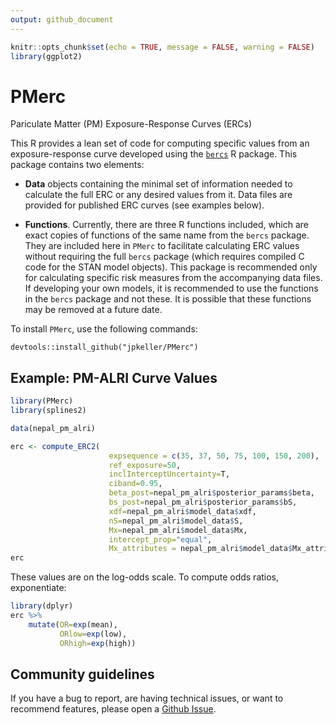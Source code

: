 ```yaml
---
output: github_document
---
```


<!-- README.md is generated from README.Rmd. Please edit that file -->

```r
knitr::opts_chunk$set(echo = TRUE, message = FALSE, warning = FALSE)
library(ggplot2)
```

# PMerc

Pariculate Matter (PM) Exposure-Response Curves (ERCs)

This R provides a lean set of code for computing specific values from an exposure-response curve developed using the [`bercs`](www.github.com/jpkeller/bercs) R package. This package contains two elements:

* **Data** objects containing the minimal set of information needed to calculate the full ERC or any desired values from it. Data files are provided for published ERC curves (see examples below).

* **Functions**. Currently, there are three R functions included, which are exact copies of functions of the same name from the `bercs` package. They are included here in `PMerc` to facilitate calculating ERC values without requiring the full `bercs` package (which requires compiled C code for the STAN model objects). This package is recommended only for calculating specific risk measures from the accompanying data files. If developing your own models, it is recommended to use the functions in the `bercs` package and not these. It is possible that these functions may be removed at a future date.

To install `PMerc`, use the following commands:  
```
devtools::install_github("jpkeller/PMerc")
```

## Example: PM-ALRI Curve Values

```r
library(PMerc)
library(splines2)

data(nepal_pm_alri)

erc <- compute_ERC2(
                      expsequence = c(35, 37, 50, 75, 100, 150, 200),
                      ref_exposure=50,
                      inclInterceptUncertainty=T,
                      ciband=0.95,
                      beta_post=nepal_pm_alri$posterior_params$beta,
                      bs_post=nepal_pm_alri$posterior_params$bS,
                      xdf=nepal_pm_alri$model_data$xdf,
                      nS=nepal_pm_alri$model_data$S,
                      Mx=nepal_pm_alri$model_data$Mx,
                      intercept_prop="equal",
                      Mx_attributes = nepal_pm_alri$model_data$Mx_attributes)
erc
```

These values are on the log-odds scale. To compute odds ratios, exponentiate:

```r
library(dplyr)
erc %>%
    mutate(OR=exp(mean),
           ORlow=exp(low),
           ORhigh=exp(high))
```


## Community guidelines

If you have a bug to report, are having technical issues, or want to recommend features, please open a [Github Issue](https://github.com/jpkeller/bercs/issues). 
